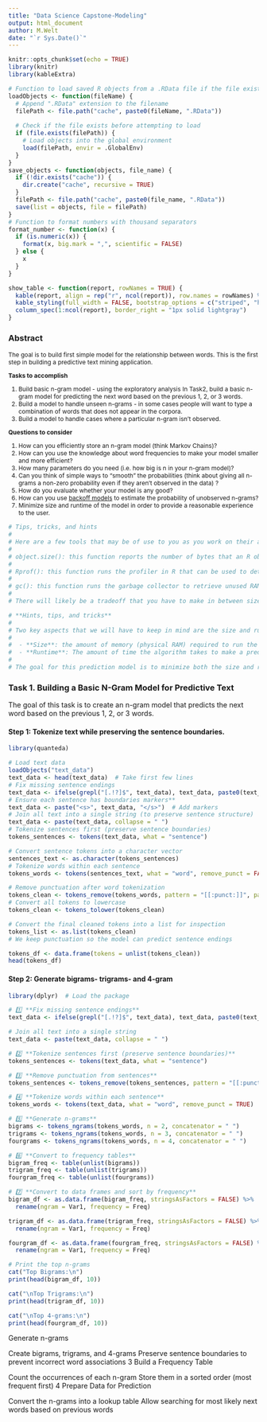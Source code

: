 ```yaml
---
title: "Data Science Capstone-Modeling"
output: html_document
author: M.Welt
date: "`r Sys.Date()`"
---
```


```r
knitr::opts_chunk$set(echo = TRUE)
library(knitr)
library(kableExtra)
```
```r
# Function to load saved R objects from a .RData file if the file exists
loadObjects <- function(fileName) {
  # Append ".RData" extension to the filename
  filePath <- file.path("cache", paste0(fileName, ".RData"))
  
  # Check if the file exists before attempting to load
  if (file.exists(filePath)) {
    # Load objects into the global environment
    load(filePath, envir = .GlobalEnv)
  }
}
save_objects <- function(objects, file_name) {
  if (!dir.exists("cache")) {
    dir.create("cache", recursive = TRUE)
  } 
  filePath <- file.path("cache", paste0(file_name, ".RData"))
  save(list = objects, file = filePath)
}
# Function to format numbers with thousand separators
format_number <- function(x) {
  if (is.numeric(x)) {
    format(x, big.mark = ",", scientific = FALSE)
  } else {
    x
  }
}

show_table <- function(report, rowNames = TRUE) {
  kable(report, align = rep("r", ncol(report)), row.names = rowNames) %>%
  kable_styling(full_width = FALSE, bootstrap_options = c("striped", "hover")) %>%
  column_spec(1:ncol(report), border_right = "1px solid lightgray")
}
```

### Abstract
<div style="font-size: 12px;">The goal is to build first simple model for the relationship between words. 
This is the first step in building a predictive text mining application. 

**Tasks to accomplish**

 1. Build basic n-gram model - using the exploratory analysis In Task2, build a basic 
n-gram model for predicting the next word based on the previous 1, 2, or 3 words.
 2. Build a model to handle unseen n-grams - in some cases people will want to type a combination of words that does not appear in the corpora.
 3.  Build a model to handle cases where a particular n-gram isn't observed.

**Questions to consider**

 1. How can you efficiently store an n-gram model (think Markov Chains)?
 2. How can you use the knowledge about word frequencies to make your model smaller and more efficient?
 3. How many parameters do you need (i.e. how big is n in your n-gram model)?
 4. Can you think of simple ways to "smooth" the probabilities (think about giving all n-grams a non-zero probability even if they aren't observed in the data) ?
 5. How do you evaluate whether your model is any good?
 6. How can you use [backoff models](https://en.wikipedia.org/wiki/Katz%27s_back-off_model) to estimate the probability of unobserved n-grams?
  7. Minimize size and runtime of the model in order to provide a reasonable experience to the user.

</div>

```r
# Tips, tricks, and hints
# 
# Here are a few tools that may be of use to you as you work on their algorithm:
# 
# object.size(): this function reports the number of bytes that an R object occupies in memory
# 
# Rprof(): this function runs the profiler in R that can be used to determine where bottlenecks in your function may exist. The profr package (available on CRAN) provides some additional tools for visualizing and summarizing profiling data.
# 
# gc(): this function runs the garbage collector to retrieve unused RAM for R. In the process it tells you how much memory is currently being used by R.
# 
# There will likely be a tradeoff that you have to make in between size and runtime. For example, an algorithm that requires a lot of memory, may run faster, while a slower algorithm may require less memory. You will have to find the right balance between the two in order to provide a good experience to the user.

# **Hints, tips, and tricks**
# 
# Two key aspects that we will have to keep in mind are the size and runtime of the algorithm. 
# 
#  - **Size**: the amount of memory (physical RAM) required to run the model in R
#  - **Runtime**: The amount of time the algorithm takes to make a prediction given the acceptable input
# 
# The goal for this prediction model is to minimize both the size and runtime of the model in order to provide a reasonable experience to the user.
```


### Task 1. Building a Basic N-Gram Model for Predictive Text
The goal of this task is to create an n-gram model that predicts the next word based on the previous 1, 2, or 3 words. 

#### Step 1: Tokenize text while preserving the sentence boundaries.

```r
library(quanteda)

# Load text data
loadObjects("text_data")
text_data <- head(text_data)  # Take first few lines
# Fix missing sentence endings
text_data <- ifelse(grepl("[.!?]$", text_data), text_data, paste0(text_data, "."))
# Ensure each sentence has boundaries markers**
text_data <- paste("<s>", text_data, "</s>")  # Add markers
# Join all text into a single string (to preserve sentence structure)
text_data <- paste(text_data, collapse = " ")
# Tokenize sentences first (preserve sentence boundaries)
tokens_sentences <- tokens(text_data, what = "sentence")

# Convert sentence tokens into a character vector
sentences_text <- as.character(tokens_sentences)
# Tokenize words within each sentence
tokens_words <- tokens(sentences_text, what = "word", remove_punct = FALSE)

# Remove punctuation after word tokenization
tokens_clean <- tokens_remove(tokens_words, pattern = "[[:punct:]]", padding = FALSE)
# Convert all tokens to lowercase
tokens_clean <- tokens_tolower(tokens_clean)

# Convert the final cleaned tokens into a list for inspection
tokens_list <- as.list(tokens_clean)
# We keep punctuation so the model can predict sentence endings

tokens_df <- data.frame(tokens = unlist(tokens_clean))
head(tokens_df)
```


#### Step 2: Generate bigrams- trigrams- and 4-gram
```r
library(dplyr)  # Load the package

# 1️⃣ **Fix missing sentence endings**
text_data <- ifelse(grepl("[.!?]$", text_data), text_data, paste0(text_data, "."))

# Join all text into a single string
text_data <- paste(text_data, collapse = " ")

# 2️⃣ **Tokenize sentences first (preserve sentence boundaries)**
tokens_sentences <- tokens(text_data, what = "sentence")

# 3️⃣ **Remove punctuation from sentences**
tokens_sentences <- tokens_remove(tokens_sentences, pattern = "[[:punct:]]", padding = FALSE)

# 4️⃣ **Tokenize words within each sentence**
tokens_words <- tokens(text_data, what = "word", remove_punct = TRUE)  # Remove punctuation during word tokenization

# 5️⃣ **Generate n-grams**
bigrams <- tokens_ngrams(tokens_words, n = 2, concatenator = " ")
trigrams <- tokens_ngrams(tokens_words, n = 3, concatenator = " ")
fourgrams <- tokens_ngrams(tokens_words, n = 4, concatenator = " ")

# 6️⃣ **Convert to frequency tables**
bigram_freq <- table(unlist(bigrams))
trigram_freq <- table(unlist(trigrams))
fourgram_freq <- table(unlist(fourgrams))

# 7️⃣ **Convert to data frames and sort by frequency**
bigram_df <- as.data.frame(bigram_freq, stringsAsFactors = FALSE) %>%
  rename(ngram = Var1, frequency = Freq) 

trigram_df <- as.data.frame(trigram_freq, stringsAsFactors = FALSE) %>%
  rename(ngram = Var1, frequency = Freq)  

fourgram_df <- as.data.frame(fourgram_freq, stringsAsFactors = FALSE) %>%
  rename(ngram = Var1, frequency = Freq) 

# Print the top n-grams
cat("Top Bigrams:\n")
print(head(bigram_df, 10))

cat("\nTop Trigrams:\n")
print(head(trigram_df, 10))

cat("\nTop 4-grams:\n")
print(head(fourgram_df, 10))
```



Generate n-grams

Create bigrams, trigrams, and 4-grams
Preserve sentence boundaries to prevent incorrect word associations
3 Build a Frequency Table

Count the occurrences of each n-gram
Store them in a sorted order (most frequent first)
4 Prepare Data for Prediction

Convert the n-grams into a lookup table
Allow searching for most likely next words based on previous words



